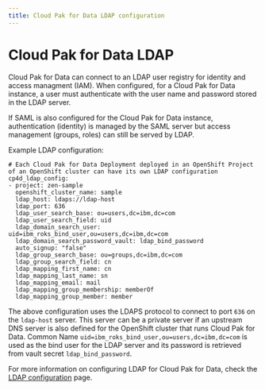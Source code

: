 ```yaml
---
title: Cloud Pak for Data LDAP configuration
---
```


# Cloud Pak for Data LDAP

Cloud Pak for Data can connect to an LDAP user registry for identity and access managment (IAM). When configured, for a Cloud Pak for Data instance, a user must authenticate with the user name and password stored in the LDAP server.

If SAML is also configured for the Cloud Pak for Data instance, authentication (identity) is managed by the SAML server but access management (groups, roles) can still be served by LDAP.

Example LDAP configuration:
```
# Each Cloud Pak for Data Deployment deployed in an OpenShift Project of an OpenShift cluster can have its own LDAP configuration
cp4d_ldap_config:
- project: zen-sample
  openshift_cluster_name: sample
  ldap_host: ldaps://ldap-host
  ldap_port: 636
  ldap_user_search_base: ou=users,dc=ibm,dc=com
  ldap_user_search_field: uid
  ldap_domain_search_user: uid=ibm_roks_bind_user,ou=users,dc=ibm,dc=com
  ldap_domain_search_password_vault: ldap_bind_password
  auto_signup: "false"
  ldap_group_search_base: ou=groups,dc=ibm,dc=com
  ldap_group_search_field: cn
  ldap_mapping_first_name: cn
  ldap_mapping_last_name: sn
  ldap_mapping_email: mail
  ldap_mapping_group_membership: memberOf
  ldap_mapping_group_member: member
```

The above configuration uses the LDAPS protocol to connect to port `636` on the `ldap-host` server. This server can be a private server if an upstream DNS server is also defined for the OpenShift cluster that runs Cloud Pak for Data. Common Name `uid=ibm_roks_bind_user,ou=users,dc=ibm,dc=com` is used as the bind user for the LDAP server and its password is retrieved from vault secret `ldap_bind_password`.

For more information on configuring LDAP for Cloud Pak for Data, check the [LDAP configuration](/cpd-design/objects/cp4d_ldap_configuration) page.